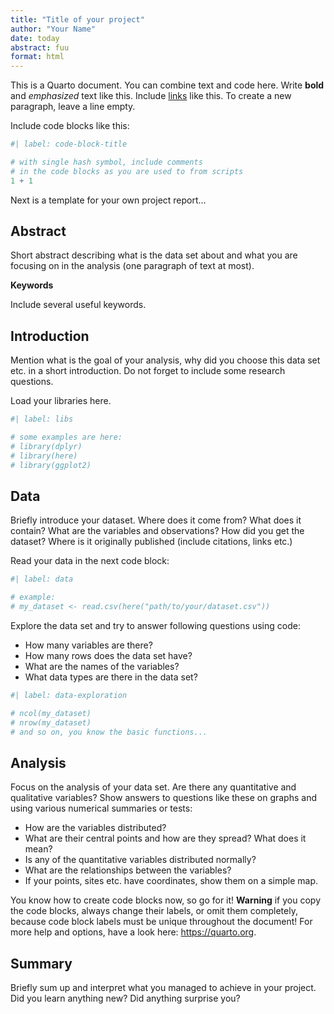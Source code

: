 ```yaml
---
title: "Title of your project"
author: "Your Name"
date: today
abstract: fuu 
format: html
---
```


This is a Quarto document. 
You can combine text and code here.
Write **bold** and *emphasized* text like this.
Include [links](https://petrpajdla.github.io/stat4arch) like this.
To create a new paragraph, leave a line empty.

Include code blocks like this:

```r
#| label: code-block-title

# with single hash symbol, include comments 
# in the code blocks as you are used to from scripts
1 + 1
```

Next is a template for your own project report...


## Abstract

Short abstract describing what is the data set about and what you are focusing on in the analysis (one paragraph of text at most).

**Keywords**

Include several useful keywords.


## Introduction

Mention what is the goal of your analysis, why did you choose this data set etc. in a short introduction.
Do not forget to include some research questions.

Load your libraries here.

```r
#| label: libs

# some examples are here:
# library(dplyr)
# library(here)
# library(ggplot2)
```

## Data

Briefly introduce your dataset. 
Where does it come from? What does it contain? 
What are the variables and observations? 
How did you get the dataset? 
Where is it originally published (include citations, links etc.) 

Read your data in the next code block:

```r
#| label: data

# example:
# my_dataset <- read.csv(here("path/to/your/dataset.csv"))
```

Explore the data set and try to answer following questions using code:

- How many variables are there?
- How many rows does the data set have?
- What are the names of the variables?
- What data types are there in the data set?

```r
#| label: data-exploration

# ncol(my_dataset)
# nrow(my_dataset)
# and so on, you know the basic functions...
```


## Analysis

Focus on the analysis of your data set. 
Are there any quantitative and qualitative variables? 
Show answers to questions like these on graphs and using various numerical summaries or tests:

- How are the variables distributed?
- What are their central points and how are they spread? What does it mean?
- Is any of the quantitative variables distributed normally?
- What are the relationships between the variables?
- If your points, sites etc. have coordinates, show them on a simple map.

You know how to create code blocks now, so go for it!
**Warning** if you copy the code blocks, always change their labels, or omit them completely, because code block labels must be unique throughout the document!
For more help and options, have a look here: <https://quarto.org>.


## Summary

Briefly sum up and interpret what you managed to achieve in your project. 
Did you learn anything new? Did anything surprise you?

